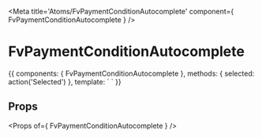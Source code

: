 
<Meta title='Atoms/FvPaymentConditionAutocomplete' component={ FvPaymentConditionAutocomplete } />

# FvPaymentConditionAutocomplete

<Canvas>
<Story name='Common' height='150px'>{{
  components: { FvPaymentConditionAutocomplete },
  methods: {
    selected: action('Selected')
  },
  template: `<FvPaymentConditionAutocomplete
    @paymentCondition:selected="selected"
  >
  </FvPaymentConditionAutocomplete>`
}}</Story>
</Canvas>

## Props

<Props of={ FvPaymentConditionAutocomplete } />
